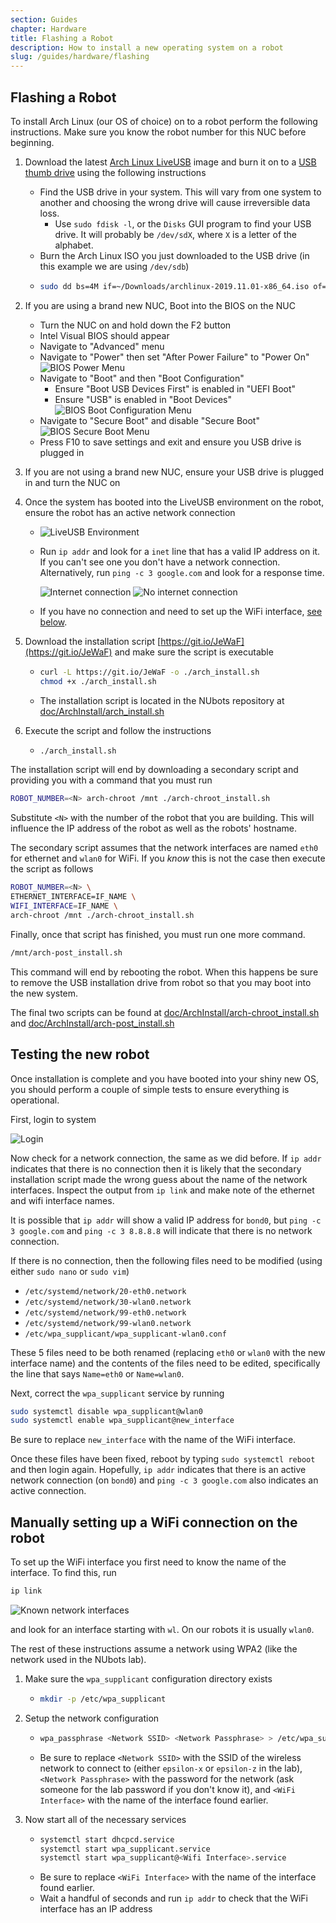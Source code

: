```yaml
---
section: Guides
chapter: Hardware
title: Flashing a Robot
description: How to install a new operating system on a robot
slug: /guides/hardware/flashing
---
```


## Flashing a Robot

To install Arch Linux (our OS of choice) on to a robot perform the following instructions. Make sure you know the robot number for this NUC before beginning.

1. Download the latest [Arch Linux LiveUSB](https://www.archlinux.org/download/) image and burn it on to a [USB thumb drive](https://wiki.archlinux.org/index.php/USB_flash_installation_media#In_GNU/Linux) using the following instructions

   - Find the USB drive in your system. This will vary from one system to another and choosing the wrong drive will cause irreversible data loss.
     - Use `sudo fdisk -l`, or the `Disks` GUI program to find your USB drive. It will probably be `/dev/sdX`, where `X` is a letter of the alphabet.
   - Burn the Arch Linux ISO you just downloaded to the USB drive (in this example we are using `/dev/sdb`)
   - ```bash
     sudo dd bs=4M if=~/Downloads/archlinux-2019.11.01-x86_64.iso of=/dev/sdb status=progress oflag=sync
     ```

2. If you are using a brand new NUC, Boot into the BIOS on the NUC

   - Turn the NUC on and hold down the F2 button
   - Intel Visual BIOS should appear
   - Navigate to "Advanced" menu
   - Navigate to "Power" then set "After Power Failure" to "Power On"
     ![BIOS Power Menu](./images/flashing/bios_power.jpg 'BIOS Power Menu')
   - Navigate to "Boot" and then "Boot Configuration"
     - Ensure "Boot USB Devices First" is enabled in "UEFI Boot"
     - Ensure "USB" is enabled in "Boot Devices"
       ![BIOS Boot Configuration Menu](./images/flashing/bios_boot_configuration.jpg 'BIOS Boot Configuration Menu')
   - Navigate to "Secure Boot" and disable "Secure Boot"
     ![BIOS Secure Boot Menu](./images/flashing/bios_secure_boot.jpg 'BIOS Secure Boot Menu')
   - Press F10 to save settings and exit and ensure you USB drive is plugged in

3. If you are not using a brand new NUC, ensure your USB drive is plugged in and turn the NUC on

4. Once the system has booted into the LiveUSB environment on the robot, ensure the robot has an active network connection

   - ![LiveUSB Environment](./images/flashing/liveusb.jpg 'LiveUSB Environment')
   - Run `ip addr` and look for a `inet` line that has a valid IP address on it. If you can't see one you don't have a network connection. Alternatively, run `ping -c 3 google.com` and look for a response time.

     ![Internet connection](./images/flashing/internet.jpg 'Internet connection')
     ![No internet connection](./images/flashing/no_internet.jpg 'No internet connection')

   - If you have no connection and need to set up the WiFi interface, [see below](#manually-setting-up-a-wifi-connection-on-the-robot).

5. Download the installation script [https://git.io/JeWaF](https://git.io/JeWaF) and make sure the script is executable

   - ```bash
     curl -L https://git.io/JeWaF -o ./arch_install.sh
     chmod +x ./arch_install.sh
     ```
   - The installation script is located in the NUbots repository at [doc/ArchInstall/arch_install.sh](https://github.com/NUbots/NUbots/blob/main/doc/ArchInstall/arch_install.sh)

6. Execute the script and follow the instructions
   - ```bash
     ./arch_install.sh
     ```

The installation script will end by downloading a secondary script and providing you with a command that you must run

```bash
ROBOT_NUMBER=<N> arch-chroot /mnt ./arch-chroot_install.sh
```

Substitute `<N>` with the number of the robot that you are building. This will influence the IP address of the robot as well as the robots' hostname.

<Alert type="warning">

The secondary script assumes that the network interfaces are named `eth0` for ethernet and `wlan0` for WiFi. If you _know_ this is not the case then execute the script as follows

```bash
ROBOT_NUMBER=<N> \
ETHERNET_INTERFACE=IF_NAME \
WIFI_INTERFACE=IF_NAME \
arch-chroot /mnt ./arch-chroot_install.sh
```

</Alert>

Finally, once that script has finished, you must run one more command.

```bash
/mnt/arch-post_install.sh
```

This command will end by rebooting the robot. When this happens be sure to remove the USB installation drive from robot so that you may boot into the new system.

The final two scripts can be found at [doc/ArchInstall/arch-chroot_install.sh](https://github.com/NUbots/NUbots/blob/main/doc/ArchInstall/arch-chroot_install.sh) and [doc/ArchInstall/arch-post_install.sh](https://github.com/NUbots/NUbots/blob/main/doc/ArchInstall/arch-post_install.sh)

## Testing the new robot

Once installation is complete and you have booted into your shiny new OS, you should perform a couple of simple tests to ensure everything is operational.

First, login to system

![Login](./images/flashing/login.jpg 'Login')

Now check for a network connection, the same as we did before. If `ip addr` indicates that there is no connection then it is likely that the secondary installation script made the wrong guess about the name of the network interfaces. Inspect the output from `ip link` and make note of the ethernet and wifi interface names.

<Alert type="warning">

It is possible that `ip addr` will show a valid IP address for `bond0`, but `ping -c 3 google.com` and `ping -c 3 8.8.8.8` will indicate that there is no network connection.

</Alert>

If there is no connection, then the following files need to be modified (using either `sudo nano` or `sudo vim`)

- `/etc/systemd/network/20-eth0.network`
- `/etc/systemd/network/30-wlan0.network`
- `/etc/systemd/network/99-eth0.network`
- `/etc/systemd/network/99-wlan0.network`
- `/etc/wpa_supplicant/wpa_supplicant-wlan0.conf`

These 5 files need to be both renamed (replacing `eth0` or `wlan0` with the new interface name) and the contents of the files need to be edited, specifically the line that says `Name=eth0` or `Name=wlan0`.

Next, correct the `wpa_supplicant` service by running

```bash
sudo systemctl disable wpa_supplicant@wlan0
sudo systemctl enable wpa_supplicant@new_interface
```

Be sure to replace `new_interface` with the name of the WiFi interface.

Once these files have been fixed, reboot by typing `sudo systemctl reboot` and then login again. Hopefully, `ip addr` indicates that there is an active network connection (on `bond0`) and `ping -c 3 google.com` also indicates an active connection.

## Manually setting up a WiFi connection on the robot

To set up the WiFi interface you first need to know the name of the interface. To find this, run

```bash
ip link
```

![Known network interfaces](./images/flashing/known_interfaces.jpg 'Known network interfaces')

and look for an interface starting with `wl`. On our robots it is usually `wlan0`.

The rest of these instructions assume a network using WPA2 (like the network used in the NUbots lab).

1. Make sure the `wpa_supplicant` configuration directory exists

   - ```bash
     mkdir -p /etc/wpa_supplicant
     ```

2. Setup the network configuration

   - ```bash
     wpa_passphrase <Network SSID> <Network Passphrase> > /etc/wpa_supplicant/wpa_supplicant-<WiFi Interface>.conf
     ```
   - Be sure to replace `<Network SSID>` with the SSID of the wireless network to connect to (either `epsilon-x` or `epsilon-z` in the lab), `<Network Passphrase>` with the password for the network (ask someone for the lab password if you don't know it), and `<WiFi Interface>` with the name of the interface found earlier.

3. Now start all of the necessary services

   - ```bash
     systemctl start dhcpcd.service
     systemctl start wpa_supplicant.service
     systemctl start wpa_supplicant@<Wifi Interface>.service
     ```
   - Be sure to replace `<WiFi Interface>` with the name of the interface found earlier.
   - Wait a handful of seconds and run `ip addr` to check that the WiFi interface has an IP address
